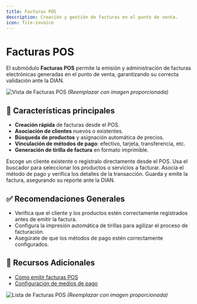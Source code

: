 ```yaml
---
title: Facturas POS
description: Creación y gestión de facturas en el punto de venta.
icon: file-invoice
---
```


# Facturas POS

El submódulo **Facturas POS** permite la emisión y administración de facturas electrónicas generadas en el punto de venta, garantizando su correcta validación ante la DIAN.

![Vista de Facturas POS](#) *(Reemplazar con imagen proporcionada)*

## 🚀 Características principales

- **Creación rápida** de facturas desde el POS.
- **Asociación de clientes** nuevos o existentes.
- **Búsqueda de productos** y asignación automática de precios.
- **Vinculación de métodos de pago**: efectivo, tarjeta, transferencia, etc.
- **Generación de tirilla de factura** en formato imprimible.

<Steps>
  <Step title="Paso 1: Selección de Cliente">
    Escoge un cliente existente o regístralo directamente desde el POS.
  </Step>
  <Step title="Paso 2: Agregar Productos">
    Usa el buscador para seleccionar los productos o servicios a facturar.
  </Step>
  <Step title="Paso 3: Registrar el Pago">
    Asocia el método de pago y verifica los detalles de la transacción.
  </Step>
  <Step title="Paso 4: Emisión de la Factura">
    Guarda y emite la factura, asegurando su reporte ante la DIAN.
  </Step>
</Steps>

## ✅ Recomendaciones Generales

- Verifica que el cliente y los productos estén correctamente registrados antes de emitir la factura.
- Configura la impresión automática de tirillas para agilizar el proceso de facturación.
- Asegúrate de que los métodos de pago estén correctamente configurados.

## 📎 Recursos Adicionales

- [Cómo emitir facturas POS](https://ayuda.gestoru.com/facturacion-pos/facturas)
- [Configuración de medios de pago](https://ayuda.gestoru.com/facturacion-pos/metodos-pago)

![Lista de Facturas POS](#) *(Reemplazar con imagen proporcionada)*
